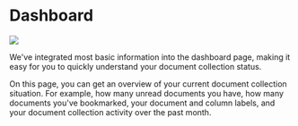 # Dashboard

![](https://qingyon-revornix-public.oss-cn-beijing.aliyuncs.com/images/202504260003067.png)

We've integrated most basic information into the dashboard page, making it easy for you to quickly understand your document collection status.

On this page, you can get an overview of your current document collection situation. For example, how many unread documents you have, how many documents you've bookmarked, your document and column labels, and your document collection activity over the past month.
